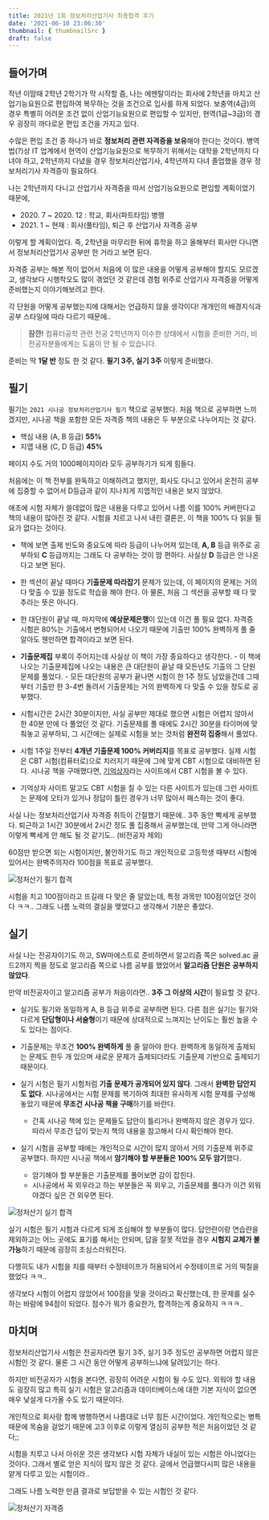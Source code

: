 ```yaml
---
title: 2021년 1회 정보처리산업기사 최종합격 후기
date: '2021-06-10 23:06:30'
thumbnail: { thumbnailSrc }
draft: false
---
```


## 들어가며

작년 이맘때 2학년 2학기가 막 시작할 즘, 나는 에멘탈이라는 회사에 2학년을 마치고 산업기능요원으로 편입하여 복무하는 것을 조건으로 입사를 하게 되었다.
보충역(4급)의 경우 특별히 어려운 조건 없이 산업기능요원으로 편입할 수 있지만, 현역(1급~3급)의 경우 굉장히 까다로운 편입 조건을 가지고 있다.

수많은 편입 조건 중 하나가 바로 **정보처리 관련 자격증을 보유**해야 한다는 것이다. 병역법(?)상 IT 업계에서 현역이 산업기능요원으로 복무하기 위해서는 대학을 2학년까지 다녀야 하고,
2학년까지 다녔을 경우 정보처리산업기사, 4학년까지 다녀 졸업했을 경우 정보처리기사 자격증이 필요하다.

나는 2학년까지 다니고 산업기사 자격증을 따서 산업기능요원으로 편입할 계획이었기 때문에,

- 2020\. 7 ~ 2020\. 12 : 학교, 회사(파트타임) 병행
- 2021\. 1 ~ 현재 : 회사(풀타임), 퇴근 후 산업기사 자격증 공부

이렇게 할 계획이었다. 즉, 2학년을 마무리한 뒤에 휴학을 하고 올해부터 회사만 다니면서 정보처리산업기사 공부만 한 거라고 보면 된다.

자격증 공부는 해본 적이 없어서 처음에 이 많은 내용을 어떻게 공부해야 할지도 모르겠고, 생각보다 시행착오도 많이 겪었던 것 같은데
경험 위주로 산업기사 자격증을 어떻게 준비했는지 이야기해보려고 한다.

각 단원을 어떻게 공부했는지에 대해서는 언급하지 않을 생각이다! 개개인의 배경지식과 공부 스타일에 따라 다르기 때문에..

> **잠깐!** 컴퓨터공학 관련 전공 2학년까지 이수한 상태에서 시험을 준비한 거라, 비전공자분들에게는 도움이 안 될 수 있습니다.

준비는 딱 **1달 반** 정도 한 것 같다. **필기 3주, 실기 3주** 이렇게 준비했다.

## 필기

필기는 `2021 시나공 정보처리산업기사 필기` 책으로 공부했다. 처음 책으로 공부하면 느끼겠지만,
시나공 책을 포함한 모든 자격증 책의 내용은 두 부분으로 나누어지는 것 같다.

- 핵심 내용 (A, B 등급) **55%**
- 지엽 내용 (C, D 등급) **45%**

페이지 수도 거의 1000페이지이라 모두 공부하기가 되게 힘들다.

처음에는 이 책 전부를 완독하고 이해하려고 했지만, 회사도 다니고 있어서 온전히 공부에 집중할 수 없어서
D등급과 같이 지나치게 지엽적인 내용은 보지 않았다.

애초에 시험 자체가 쓸데없이 많은 내용을 다루고 있어서 나름 이를 100% 커버한다고 책의 내용이 많아진 것 같다.
시험을 치르고 나서 내린 결론은, 이 책을 100% 다 읽을 필요가 없다는 것이다.

- 책에 보면 출제 빈도와 중요도에 따라 등급이 나누어져 있는데, **A, B** 등급 위주로 공부하되 **C** 등급까지는
  그래도 다 공부하는 것이 맘 편하다. 사실상 **D** 등급은 안 나온다고 보면 된다.

- 한 섹션이 끝날 때마다 **기출문제 따라잡기** 문제가 있는데, 이 페이지의 문제는 거의 다 맞출 수 있을 정도로
  학습을 해야 한다. 아 물론, 처음 그 섹션을 공부할 때 다 맞추라는 뜻은 아니다.

- 한 대단원이 끝날 때, 마지막에 **예상문제은행**이 있는데 이건 풀 필요 없다. 자격증 시험은 80%는 기출에서
  변형되어서 나오기 때문에 기출만 100% 완벽하게 풀 줄 알아도 웬만하면 합격이라고 보면 된다.

- **기출문제집** 부록이 주어지는데 사실상 이 책이 가장
  중요하다고 생각한다. - 이 책에 나오는 기출문제집에 나오는 내용은 큰 대단원이 끝날 때 모든년도
  기출의 그 단원 문제를 풀었다. - 모든 대단원의 공부가 끝나면 시험이 한 1주 정도 남았을건데
  그때부터 기출만 한 3-4번 돌려서 기출문제는 거의 완벽하게 다 맞출 수 있을 정도로 공부했다.
- 시험시간은 2시간 30분이지만, 사실 공부만 제대로 했으면 시험은 어렵지 않아서 한 40분 만에 다 풀었던 것 같다.
  기출문제를 풀 때에도 2시간 30분을 타이머에 맞춰놓고 공부하되, 그 시간에는 실제로 시험을 보는 것처럼 **완전히 집중**해서 풀었다.
- 시험 1주일 전부터 **4개년 기출문제 100% 커버리지**를 목표로 공부했다. 실제 시험은 CBT 시험(컴퓨터로)으로 치러지기 때문에
  그에 맞게 CBT 시험으로 대비하면 된다. 시나공 책을 구매했다면, [기억상자](https://www.membox.co.kr)라는 사이트에서
  CBT 시험을 볼 수 있다.

- 기억상자 사이트 말고도 CBT 시험을 칠 수 있는 다른 사이트가 있는데 그런 사이트는 문제에 오타가 있거나
  정답이 틀린 경우가 너무 많아서 패스하는 것이 좋다.

사실 나는 정보처리산업기사 자격증 취득이 간절했기 때문에.. 3주 동안 빡세게 공부했다.
퇴근하고 1시간 30분에서 2시간 정도 풀 집중해서 공부했는데, 만약 그게 아니라면 이렇게 빡세게 안 해도 될 것 같기도.. (비전공자 제외)

60점만 받으면 되는 시험이지만, 불안하기도 하고 개인적으로 고등학생 때부터 시험에 있어서는 완벽주의자라
100점을 목표로 공부했다.

![정처산기 필기 합격](/assets/articles/2020-jcsk-cert-writing.png)

시험을 치고 100점이라고 뜨길래 다 맞은 줄 알았는데, 특정 과목만 100점이었던 것이다 ㅋㅋ..
그래도 나름 노력의 결실을 맺었다고 생각해서 기분은 좋았다.

## 실기

사실 나는 전공자이기도 하고, SW마에스트로 준비하면서 알고리즘 쪽은 solved.ac 골드2까지 찍을 정도로
알고리즘 쪽으로 나름 공부를 했었어서 **알고리즘 단원은 공부하지 않았다**.

만약 비전공자이고 알고리즘 공부가 처음이라면.. **3주 그 이상의 시간**이 필요할 것 같다.

- 실기도 필기와 동일하게 A, B 등급 위주로 공부하면 된다. 다른 점은 실기는 필기와 다르게
  **단답형이나 서술형**이기 때문에 상대적으로 느껴지는 난이도는 훨씬 높을 수도 있다는 점이다.

- 기출문제는 무조건 **100% 완벽하게** 풀 줄 알아야 한다. 완벽하게 동일하게 출제되는 문제도 한두 개 있으며
  새로운 문제가 출제되더라도 기출문제 기반으로 출제되기 때문이다.
- 실기 시험은 필기 시험처럼 **기출 문제가 공개되어 있지 않다**. 그래서 **완벽한 답안지도 없다**.
  시나공에서는 시험 문제를 복기하여 최대한 유사하게 시험 문제를 구성해놓았기 때문에 **무조건 시나공 책을 구매**하기를 바란다.
  - 간혹 시나공 책에 있는 문제들도 답안이 틀리거나 완벽하지 않은 경우가 있다. 따라서 무조건 답이 맞는지
    책의 내용을 참고해서 다시 확인해야 한다.
- 실기 시험을 공부할 때에는 개인적으로 시간이 많지 않아서 거의 기출문제 위주로 공부했다. 하지만
  시나공 책에서 **암기해야 할 부분들은 100% 모두 암기**했다.
  - 암기해야 할 부분들은 기출문제를 풀어보면 감이 잡힌다.
  - 시나공에서 꼭 외우라고 하는 부분들은 꼭 외우고, 기출문제를 풀다가 이건 외워야겠다 싶은 건 외우면 된다.

![정처산기 실기 합격](/assets/articles/2020-jcsk-cert-practical.png)

실기 시험은 필기 시험과 다르게 되게 조심해야 할 부분들이 많다. 답안란이랑 연습란을 제외하고는
어느 곳에도 표기를 해서는 안되며, 답을 잘못 적었을 경우 **시험지 교체가 불가능**하기 때문에 굉장히
조심스러워진다.

다행히도 내가 시험을 치를 때부터 수정테이프가 허용되어서 수정테이프로 거의 떡칠을 했었다 ㅋㅋ..

생각보다 시험이 어렵지 않았어서 100점을 맞을 것이라고 확신했는데, 한 문제를 실수하는 바람에 94점이 되었다.
점수가 뭐가 중요한가, 합격하는게 중요하지 ㅋㅋㅋ..

## 마치며

정보처리산업기사 시험은 전공자라면 필기 3주, 실기 3주 정도만 공부하면 어렵지 않은 시험인 것 같다.
물론 그 시간 동안 어떻게 공부하느냐에 달려있기는 하다.

하지만 비전공자가 시험을 본다면, 굉장히 어려운 시험이 될 수도 있다. 외워야 할 내용도 굉장히 많고
특히 실기 시험은 알고리즘과 데이터베이스에 대한 기본 지식이 없으면 매우 낯설게 다가올 수도 있기 때문이다.

개인적으로 회사랑 함께 병행하면서 나름대로 너무 힘든 시간이었다. 개인적으로는 병특 때문에 목숨을 걸었기 때문에
고3 이후로 이렇게 열심히 공부한 적은 처음이었던 것 같다;;

시험을 치루고 나서 아쉬운 것은 생각보다 시험 자체가 내실이 있는 시험은 아니었다는 것이다.
그래서 별로 얻은 지식이 많지 않은 것 같다. 글에서 언급했다시피 많은 내용을 얕게 다루고 있는 시험이라..

그래도 나름 노력한 만큼 결과로 보답받을 수 있는 시험인 것 같다.

![정처산기 자격증](/assets/articles/2020-jcsk-cert-acquired.jpg)

